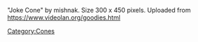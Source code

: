 "Joke Cone" by mishnak. Size 300 x 450 pixels. Uploaded from https://www.videolan.org/goodies.html [[Category:Cones]]